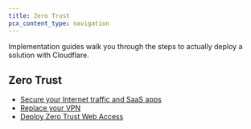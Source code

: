 ```yaml
---
title: Zero Trust
pcx_content_type: navigation
---
```



Implementation guides walk you through the steps to actually deploy a solution with Cloudflare.

## Zero Trust

- [Secure your Internet traffic and SaaS apps](/learning-paths/secure-internet-traffic/)
- [Replace your VPN](/learning-paths/replace-vpn/)
- [Deploy Zero Trust Web Access](/learning-paths/zero-trust-web-access/)
